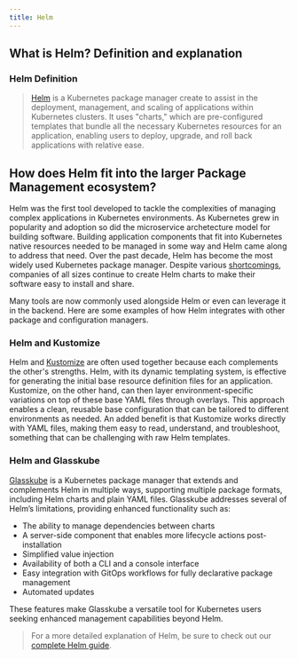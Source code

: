 ```yaml
---
title: Helm
---
```


## What is Helm? Definition and explanation

### Helm Definition

> [Helm](https://helm.sh/) is a Kubernetes package manager create to assist in the deployment, management, and scaling of applications within Kubernetes clusters. It uses "charts," which are pre-configured templates that bundle all the necessary Kubernetes resources for an application, enabling users to deploy, upgrade, and roll back applications with relative ease.

## How does Helm fit into the larger Package Management ecosystem?

Helm was the first tool developed to tackle the complexities of managing complex applications in Kubernetes environments. As Kubernetes grew in popularity and adoption so did the microservice archetecture model for building software. Building application components that fit into Kubernetes native resources needed to be managed in some way and Helm came along to address that need. Over the past decade, Helm has become the most widely used Kubernetes package manager. Despite various [shortcomings](/blog/5-helm-shortcomings/), companies of all sizes continue to create Helm charts to make their software easy to install and share.

Many tools are now commonly used alongside Helm or even can leverage it in the backend. Here are some examples of how Helm integrates with other package and configuration managers.

### Helm and Kustomize

Helm and [Kustomize](/docs/glossary/kustomize/) are often used together because each complements the other's strengths. Helm, with its dynamic templating system, is effective for generating the initial base resource definition files for an application. Kustomize, on the other hand, can then layer environment-specific variations on top of these base YAML files through overlays. This approach enables a clean, reusable base configuration that can be tailored to different environments as needed. An added benefit is that Kustomize works directly with YAML files, making them easy to read, understand, and troubleshoot, something that can be challenging with raw Helm templates.

### Helm and Glasskube

[Glasskube](/products/package-manager/) is a Kubernetes package manager that extends and complements Helm in multiple ways, supporting multiple package formats, including Helm charts and plain YAML files. Glasskube addresses several of Helm’s limitations, providing enhanced functionality such as:

-   The ability to manage dependencies between charts  
-   A server-side component that enables more lifecycle actions post-installation
-   Simplified value injection
-   Availability of both a CLI and a console interface
-   Easy integration with GitOps workflows for fully declarative package management
-   Automated updates

These features make Glasskube a versatile tool for Kubernetes users seeking enhanced management capabilities beyond Helm.

> For a more detailed explanation of Helm, be sure to check out our [complete Helm guide](/blog/what-is-helm-in-kubernetes/).
